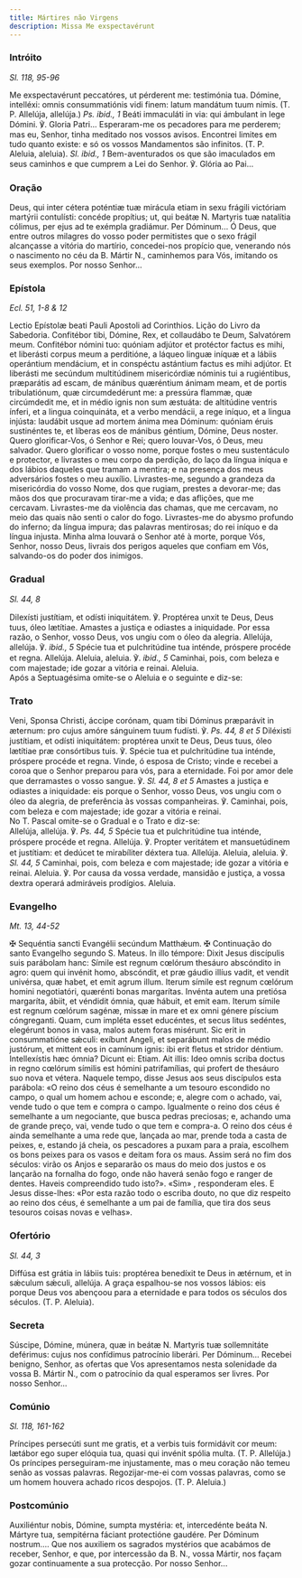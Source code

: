 ```yaml
---
title: Mártires não Virgens
description: Missa Me exspectavérunt
---
```


### Intróito

<em>Sl. 118, 95-96</em>

<div class="side-by-side not-content">
  <span>
    Me exspectavérunt peccatóres, ut pérderent me: testimónia tua. Dómine,
    intelléxi: omnis consummatiónis vidi finem: latum mandátum tuum nimis. (T.
    P. Allelúja, allelúja.) <em>Ps. ibid., 1</em> Beáti immaculáti in via: qui
    ámbulant in lege Dómini. ℣. Gloria Patri...
  </span>
  <span>
    Esperaram-me os pecadores para me perderem; mas eu, Senhor, tinha meditado
    nos vossos avisos. Encontrei limites em tudo quanto existe: e só os vossos
    Mandamentos são infinitos. (T. P. Aleluia, aleluia). <em>Sl. ibid., 1</em>
    Bem-aventurados os que são imaculados em seus caminhos e que cumprem a Lei do
    Senhor. ℣. Glória ao Pai...
  </span>
</div>

### Oração

<div class="side-by-side not-content">
  <span>
    Deus, qui inter cétera poténtiæ tuæ mirácula etiam in sexu frágili victóriam
    martýrii contulísti: concéde propítius; ut, qui beátæ
    <span class="text-red-500">N.</span> Martyris tuæ natalítia cólimus, per ejus
    ad te exémpla gradiámur. Per Dóminum...
  </span>
  <span>
    Ó Deus, que entre outros milagres do vosso poder permitistes que o sexo
    frágil alcançasse a vitória do martírio, concedei-nos propício que,
    venerando nós o nascimento no céu da B. Mártir
    <span class="text-red-500">N.</span>, caminhemos para Vós, imitando os seus exemplos.
    Por nosso Senhor...
  </span>
</div>

### Epístola

<em>Ecl. 51, 1-8 & 12</em>

<div class="side-by-side not-content">
  <span>Lectio Epístolæ beati Pauli Apostoli ad Corinthios.</span>
  <span>Lição do Livro da Sabedoria.</span>
  <span>
    Confitébor tibi, Dómine, Rex, et collaudábo te Deum, Salvatórem meum.
    Confitébor nómini tuo: quóniam adjútor et protéctor factus es mihi, et
    liberásti corpus meum a perditióne, a láqueo linguæ iníquæ et a lábiis
    operántium mendácium, et in conspéctu astántium factus es mihi adjútor. Et
    liberásti me secúndum multitúdinem misericórdiæ nóminis tui a rugiéntibus,
    præparátis ad escam, de mánibus quæréntium ánimam meam, et de portis
    tribulatiónum, quæ circumdedérunt me: a pressúra flammæ, quæ circúmdedit me,
    et in médio ignis non sum æstuáta: de altitúdine ventris ínferi, et a lingua
    coinquináta, et a verbo mendácii, a rege iníquo, et a lingua injústa:
    laudábit usque ad mortem ánima mea Dóminum: quóniam éruis sustinéntes te, et
    líberas eos de mánibus géntium, Dómine, Deus noster.
  </span>
  <span>
    Quero glorificar-Vos, ó Senhor e Rei; quero louvar-Vos, ó Deus, meu
    salvador. Quero glorificar o vosso nome, porque fostes o meu sustentáculo e
    protector, e livrastes o meu corpo da perdição, do laço da língua iníqua e
    dos lábios daqueles que tramam a mentira; e na presença dos meus adversários
    fostes o meu auxílio. Livrastes-me, segundo a grandeza da misericórdia do
    vosso Nome, dos que rugiam, prestes a devorar-me; das mãos dos que
    procuravam tirar-me a vida; e das aflições, que me cercavam. Livrastes-me da
    violência das chamas, que me cercavam, no meio das quais não senti o calor
    do fogo. Livrastes-me do abysmo profundo do inferno; da língua impura; das
    palavras mentirosas; do rei iníquo e da língua injusta. Minha alma louvará o
    Senhor até à morte, porque Vós, Senhor, nosso Deus, livrais dos perigos
    aqueles que confiam em Vós, salvando-os do poder dos inimigos.
  </span>
</div>

### Gradual

<em>Sl. 44, 8</em>

<div class="side-by-side not-content">
  <span>
    Dilexísti justítiam, et odísti iniquitátem. ℣. Proptérea unxit te Deus, Deus
    tuus, óleo lætítiae.
  </span>
  <span>
    Amastes a justiça e odiastes a iniquidade. Por essa razão, o Senhor, vosso
    Deus, vos ungiu com o óleo da alegria.
  </span>
  <span>
    Allelúja, allelúja. ℣. <em>ibid., 5</em> Spécie tua et pulchritúdine tua
    inténde, próspere procéde et regna. Allelúja.
  </span>
  <span>
    Aleluia, aleluia. ℣. <em>ibid., 5</em> Caminhai, pois, com beleza e com
    majestade; ide gozar a vitória e reinai. Aleluia.
  </span>
</div>

<aside>Após a Septuagésima omite-se o Aleluia e o seguinte e diz-se:</aside>

### Trato

<div class="side-by-side not-content">
  <span>
    Veni, Sponsa Christi, áccipe corónam, quam tibi Dóminus præparávit in
    æternum: pro cujus amóre sánguinem tuum fudísti. ℣. <em>Ps. 44, 8 et 5</em>
    Diléxisti justítiam, et odísti iniquitátem: proptérea unxit te Deus, Deus tuus,
    óleo lætítiae præ consórtibus tuis. ℣. Spécie tua et pulchritúdine tua inténde,
    próspere procéde et regna.
  </span>
  <span>
    Vinde, ó esposa de Cristo; vinde e recebei a coroa que o Senhor preparou
    para vós, para a eternidade. Foi por amor dele que derramastes o vosso
    sangue. ℣. <em>Sl. 44, 8 et 5</em> Amastes a justiça e odiastes a
    iniquidade: eis porque o Senhor, vosso Deus, vos ungiu com o óleo da
    alegria, de preferência às vossas companheiras. ℣. Caminhai, pois, com
    beleza e com majestade; ide gozar a vitória e reinai.
  </span>
</div>

<aside>No T. Pascal omite-se o Gradual e o Trato e diz-se:</aside>

<div class="side-by-side not-content">
  <span>
    Allelúja, allelúja. ℣. <em>Ps. 44, 5</em> Spécie tua et pulchritúdine tua
    inténde, próspere procéde et regna. Allelúja. ℣. Propter veritátem et
    mansuetúdinem et justítiam: et dedúcet te mirabíliter déxtera tua. Allelúja.
  </span>
  <span>
    Aleluia, aleluia. ℣. <em>Sl. 44, 5</em> Caminhai, pois, com beleza e com
    majestade; ide gozar a vitória e reinai. Aleluia. ℣. Por causa da vossa
    verdade, mansidão e justiça, a vossa dextra operará admiráveis prodígios.
    Aleluia.
  </span>
</div>

### Evangelho

<em>Mt. 13, 44-52</em>

<div class="side-by-side not-content">
  <span>
    <span class="cross text-red-500">✠</span> Sequéntia sancti Evangélii
    secúndum Matthǽum.
  </span>
  <span>
    <span class="cross text-red-500">✠</span> Continuação do santo Evangelho
    segundo S. Mateus.
  </span>
  <span>
    In illo témpore: Dixit Jesus discípulis suis parábolam hanc: Símile est
    regnum cœlórum thesáuro abscóndito in agro: quem qui invénit homo,
    abscóndit, et præ gáudio illíus vadit, et vendit univérsa, quæ habet, et
    emit agrum illum. Iterum símile est regnum cœlórum homini negotiatóri,
    quærénti bonas margarítas. Invénta autem una pretiósa margaríta, ábiit, et
    véndidit ómnia, quæ hábuit, et emit eam. Iterum símile est regnum cœlórum
    sagénæ, missæ in mare et ex omni génere píscium cóngreganti. Quam, cum
    impléta esset educéntes, et secus litus sedéntes, elegérunt bonos in vasa,
    malos autem foras misérunt. Sic erit in consummatióne sǽculi: exíbunt
    Angeli, et separábunt malos de médio justórum, et mittent eos in camínum
    ignis: ibi erit fletus et stridor déntium. Intellexístis hæc ómnia? Dicunt
    ei: Etiam. Ait illis: Ideo omnis scriba doctus in regno cœlórum símilis est
    hómini patrifamílias, qui profert de thesáuro suo nova et vétera.
  </span>
  <span>
    Naquele tempo, disse Jesus aos seus discípulos esta parábola: «O reino dos
    céus é semelhante a um tesouro escondido no campo, o qual um homem achou e
    esconde; e, alegre com o achado, vai, vende tudo o que tem e compra o campo.
    Igualmente o reino dos céus é semelhante a um negociante, que busca pedras
    preciosas; e, achando uma de grande preço, vai, vende tudo o que tem e
    compra-a. O reino dos céus é ainda semelhante a uma rede que, lançada ao
    mar, prende toda a casta de peixes, e, estando já cheia, os pescadores a
    puxam para a praia, escolhem os bons peixes para os vasos e deitam fora os
    maus. Assim será no fim dos séculos: virão os Anjos e separarão os maus do
    meio dos justos e os lançarão na fornalha do fogo, onde não haverá senão
    fogo e ranger de dentes. Haveis compreendido tudo isto?». «Sim» ,
    responderam eles. E Jesus disse-lhes: «Por esta razão todo o escriba douto,
    no que diz respeito ao reino dos céus, é semelhante a um pai de família, que
    tira dos seus tesouros coisas novas e velhas».
  </span>
</div>

### Ofertório

<em>Sl. 44, 3</em>

<div class="side-by-side not-content">
  <span>
    Diffúsa est grátia in lábiis tuis: proptérea benedíxit te Deus in ætérnum,
    et in sǽculum sǽculi, allelúja.
  </span>
  <span>
    A graça espalhou-se nos vossos lábios: eis porque Deus vos abençoou para a
    eternidade e para todos os séculos dos séculos. (T. P. Aleluia).
  </span>
</div>

### Secreta

<div class="side-by-side not-content">
  <span>
    Súscipe, Dómine, múnera, quæ in beátæ <span class="text-red-500">N.</span>
    Martyris tuæ sollemnitáte deférimus: cujus nos confídimus patrocínio liberári.
    Per Dóminum...
  </span>
  <span>
    Recebei benigno, Senhor, as ofertas que Vos apresentamos nesta solenidade da
    vossa B. Mártir <span class="text-red-500">N.</span>, com o patrocínio da
    qual esperamos ser livres. Por nosso Senhor...
  </span>
</div>

### Comúnio

<em>Sl. 118, 161-162</em>

<div class="side-by-side not-content">
  <span>
    Príncipes persecúti sunt me gratis, et a verbis tuis formidávit cor meum:
    lætábor ego super elóquia tua, quasi qui invénit spólia multa. (T. P.
    Allelúja.)
  </span>
  <span>
    Os príncipes perseguiram-me injustamente, mas o meu coração não temeu senão
    as vossas palavras. Regozijar-me-ei com vossas palavras, como se um homem
    houvera achado ricos despojos. (T. P. Aleluia.)
  </span>
</div>

### Postcomúnio

<div class="side-by-side not-content">
  <span>
    Auxiliéntur nobis, Dómine, sumpta mystéria: et, intercedénte beáta
    <span class="text-red-500">N.</span>
    Mártyre tua, sempitérna fáciant protectióne gaudére. Per Dóminum nostrum....
  </span>
  <span>
    Que nos auxiliem os sagrados mystérios que acabámos de receber, Senhor, e
    que, por intercessão da B. <span class="text-red-500">N.</span>, vossa
    Mártir, nos façam gozar continuamente a sua protecção. Por nosso Senhor...
  </span>
</div>
